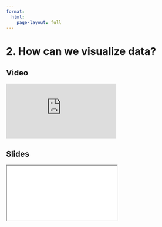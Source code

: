 ```yaml
---
format:
  html:
    page-layout: full
---
```


# 2. How can we visualize data?

::: {.panel-tabset .nav-pills}

## Video

<iframe
    class="video"
    src="https://www.youtube.com/embed/CE54XQ7daSk?start=340&end=1582"
    title="Module 1 Video - How can we visualize data?"
    frameborder="0"
    allow="accelerometer; autoplay; clipboard-write; encrypted-media; gyroscope; picture-in-picture"
    allowfullscreen>
</iframe>

## Slides

<iframe
    class="slide-deck"
    src="slides/module1_03.html"
></iframe>

:::
